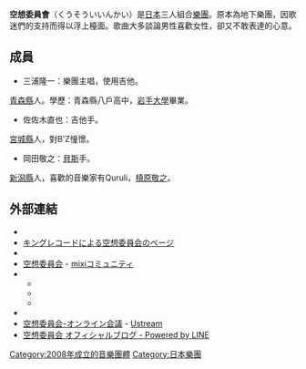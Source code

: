 {{unref|time=2015-05-24T12:48:50+00:00}}
{{Infobox musician
| Name = 空想委員會
| Background = 乐队
| Origin = {{JPN}}
| Genre = [[搖滾|搖滾]]
| Years_active = 2008年－
| label = BUDDY RECORDS<br />（2011年）<br />ONE EIGHT RECORDS<br />（2012年－2014年）<br />[[キングレコード|キングレコード]]<br />（2014年－）
| Associated_acts = 
| URL = [http://kusoiinkai.com/ 空想委員会オフィシャルウェブサイト]
| Current_members = 三浦隆一<br />佐々木直也<br />岡田典之
| Notable_instruments = 
}}
'''空想委員會'''（くうそういいんかい）是[[日本|日本]]三人組合[[樂團|樂團]]。原本為地下樂團，因歌迷們的支持而得以浮上檯面。歌曲大多談論男性喜歡女性，卻又不敢表達的心意。

==成員==
*三浦隆一：樂團主唱，使用吉他。
[[青森縣|青森縣]]人。學歷：青森縣八戶高中，[[岩手大學|岩手大學]]畢業。
*佐佐木直也：吉他手。
[[宮城縣|宮城縣]]人，對B'Z憧憬。
*岡田敬之：[[貝斯|貝斯]]手。
[[新潟縣|新潟縣]]人，喜歡的音樂家有Quruli，[[槙原敬之|槙原敬之]]。

==外部連結==
* {{Official|http://kusoiinkai.com/}}
* [https://www.kingrecords.co.jp/cs/artist/artist.aspx?artist=44519 キングレコードによる空想委員会のページ] {{Wayback|url=https://www.kingrecords.co.jp/cs/artist/artist.aspx?artist=44519 |date=20210119094412 }}
* {{YouTube|user = kusoiincho}}
* [https://mixi.jp/view_community.pl?id=4156868 空想委員会] {{Wayback|url=https://mixi.jp/view_community.pl?id=4156868 |date=20210112051156 }} - [[mixi|mixi]]コミュニティ
* {{Twitter|kusoiinkai|空想委員会}}
** {{Twitter|kusoiinkaimiura|空想委員会三浦委員長}}
** {{Twitter|kusoiinkainaoya|佐々木直也}}
** {{Twitter|kusoiinkaiokada|岡田典之}}
* {{Facebook|kusoiinkai|空想委員会}}
* [https://www.ustream.tv/channel/ 空想委員会-オンライン会議] {{Wayback|url=https://www.ustream.tv/channel/ |date=20090606080003 }} - [[Ustream|Ustream]]
* [https://lineblog.me/kusoiinkai/ 空想委員会 オフィシャルブログ - Powered by LINE] {{Wayback|url=https://lineblog.me/kusoiinkai/ |date=20210316150424 }}

{{normdaten}}
{{DEFAULTSORT:ku}}
[[Category:2008年成立的音樂團體|Category:2008年成立的音樂團體]]
[[Category:日本樂團|Category:日本樂團]]